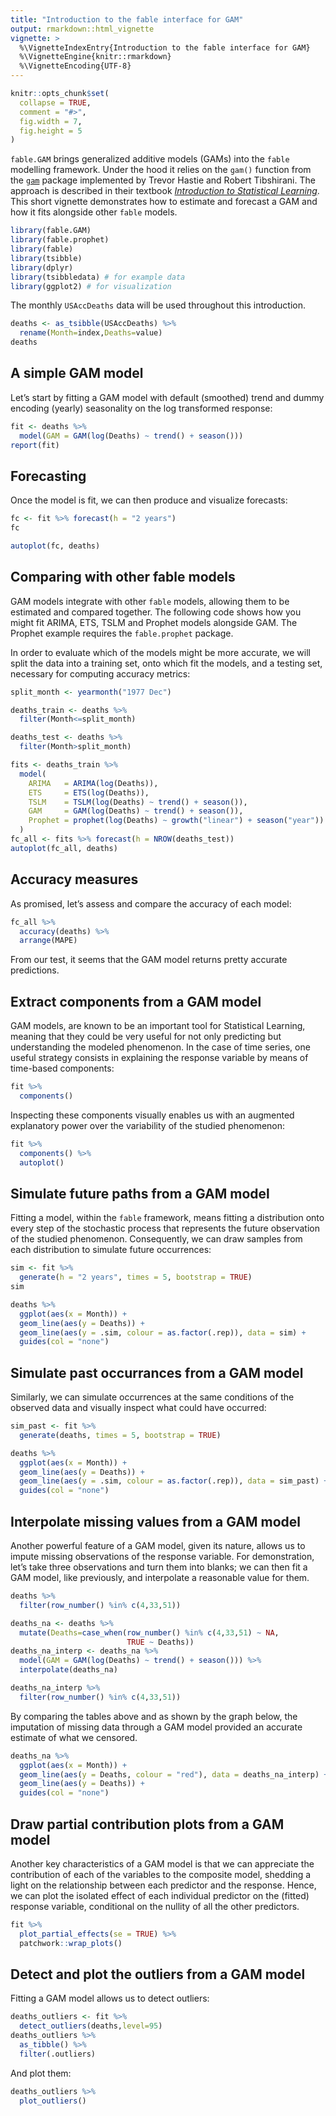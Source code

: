 ```yaml
---
title: "Introduction to the fable interface for GAM"
output: rmarkdown::html_vignette
vignette: >
  %\VignetteIndexEntry{Introduction to the fable interface for GAM}
  %\VignetteEngine{knitr::rmarkdown}
  %\VignetteEncoding{UTF-8}
---
```


```r
knitr::opts_chunk$set(
  collapse = TRUE,
  comment = "#>",
  fig.width = 7,
  fig.height = 5
)
```

`fable.GAM` brings generalized additive models (GAMs) into the `fable` modelling framework. Under the hood it relies on the `gam()` function from the [`gam`](https://cran.r-project.org/package=gam) package implemented by Trevor Hastie and Robert Tibshirani. The approach is described in their textbook [*Introduction to Statistical Learning*](https://www.statlearning.com/). This short vignette demonstrates how to estimate and forecast a GAM and how it fits alongside other `fable` models.

```r
library(fable.GAM)
library(fable.prophet)
library(fable)
library(tsibble)
library(dplyr)
library(tsibbledata) # for example data
library(ggplot2) # for visualization
```

The monthly `USAccDeaths` data will be used throughout this introduction.

```r
deaths <- as_tsibble(USAccDeaths) %>%
  rename(Month=index,Deaths=value)
deaths
```

## A simple GAM model

Let's start by fitting a GAM model with default (smoothed) trend and dummy encoding (yearly) seasonality on the log transformed response:

```r
fit <- deaths %>%
  model(GAM = GAM(log(Deaths) ~ trend() + season()))
report(fit)
```

## Forecasting

Once the model is fit, we can then produce and visualize forecasts:

```r
fc <- fit %>% forecast(h = "2 years")
fc
```

```r
autoplot(fc, deaths)
```

## Comparing with other fable models

GAM models integrate with other `fable` models, allowing them to be estimated and compared together. The following code shows how you might fit ARIMA, ETS, TSLM and Prophet models alongside GAM. The Prophet example requires the `fable.prophet` package.

In order to evaluate which of the models might be more accurate, we will split the data into a training set, onto which fit the models, and a testing set, necessary for computing accuracy metrics:

```r
split_month <- yearmonth("1977 Dec")

deaths_train <- deaths %>%
  filter(Month<=split_month)

deaths_test <- deaths %>%
  filter(Month>split_month)

fits <- deaths_train %>%
  model(
    ARIMA   = ARIMA(log(Deaths)),
    ETS     = ETS(log(Deaths)),
    TSLM    = TSLM(log(Deaths) ~ trend() + season()),
    GAM     = GAM(log(Deaths) ~ trend() + season()),
    Prophet = prophet(log(Deaths) ~ growth("linear") + season("year"))
  )
fc_all <- fits %>% forecast(h = NROW(deaths_test))
autoplot(fc_all, deaths)
```

## Accuracy measures

As promised, let's assess and compare the accuracy of each model:

```r
fc_all %>%
  accuracy(deaths) %>%
  arrange(MAPE)
```
From our test, it seems that the GAM model returns pretty accurate predictions.

## Extract components from a GAM model

GAM models, are known to be an important tool for Statistical Learning, meaning that they could be very useful for not only predicting but understanding the modeled phenomenon. In the case of time series, one useful strategy consists in explaining the response variable by means of time-based components:
```r
fit %>%
  components()
```

Inspecting these components visually enables us with an augmented explanatory power over the variability of the studied phenomenon:

```r
fit %>%
  components() %>%
  autoplot()
```


## Simulate future paths from a GAM model

Fitting a model, within the `fable` framework, means fitting a distribution onto every step of the stochastic process that represents the future observation of the studied phenomenon. Consequently, we can draw samples from each distribution to simulate future occurrences:

```r
sim <- fit %>%
  generate(h = "2 years", times = 5, bootstrap = TRUE)
sim
```

```r
deaths %>%
  ggplot(aes(x = Month)) +
  geom_line(aes(y = Deaths)) +
  geom_line(aes(y = .sim, colour = as.factor(.rep)), data = sim) +
  guides(col = "none")

```

## Simulate past occurrances from a GAM model

Similarly, we can simulate occurrences at the same conditions of the observed data and visually inspect what could have occurred:

```r
sim_past <- fit %>%
  generate(deaths, times = 5, bootstrap = TRUE)
```

```r
deaths %>%
  ggplot(aes(x = Month)) +
  geom_line(aes(y = Deaths)) +
  geom_line(aes(y = .sim, colour = as.factor(.rep)), data = sim_past) +
  guides(col = "none")

```

## Interpolate missing values from a GAM model

Another powerful feature of a GAM model, given its nature, allows us to impute missing observations of the response variable. For demonstration, let's take three observations and turn them into blanks; we can then fit a GAM model, like previously, and interpolate a reasonable value for them.   
```r
deaths %>% 
  filter(row_number() %in% c(4,33,51))
```

```r
deaths_na <- deaths %>%
  mutate(Deaths=case_when(row_number() %in% c(4,33,51) ~ NA,
                          TRUE ~ Deaths)) 
deaths_na_interp <- deaths_na %>%
  model(GAM = GAM(log(Deaths) ~ trend() + season())) %>%
  interpolate(deaths_na)

deaths_na_interp %>%
  filter(row_number() %in% c(4,33,51))
```

By comparing the tables above and as shown by the graph below, the imputation of missing data through a GAM model provided an accurate estimate of what we censored.

```r
deaths_na %>%
  ggplot(aes(x = Month)) +
  geom_line(aes(y = Deaths, colour = "red"), data = deaths_na_interp) +
  geom_line(aes(y = Deaths)) +
  guides(col = "none")
```

## Draw partial contribution plots from a GAM model

Another key characteristics of a GAM model is that we can appreciate the contribution of each of the variables to the composite model, shedding a light on the relationship between each predictor and the response. Hence, we can plot the isolated effect of each individual predictor on the (fitted) response variable, conditional on the nullity of all the other predictors.
```r
fit %>%
  plot_partial_effects(se = TRUE) %>%
  patchwork::wrap_plots()

```


## Detect and plot the outliers from a GAM model

Fitting a GAM model allows us to detect outliers:
```r
deaths_outliers <- fit %>%
  detect_outliers(deaths,level=95)
deaths_outliers %>%
  as_tibble() %>%
  filter(.outliers)
```
And plot them:
```r
deaths_outliers %>%
  plot_outliers()

```
